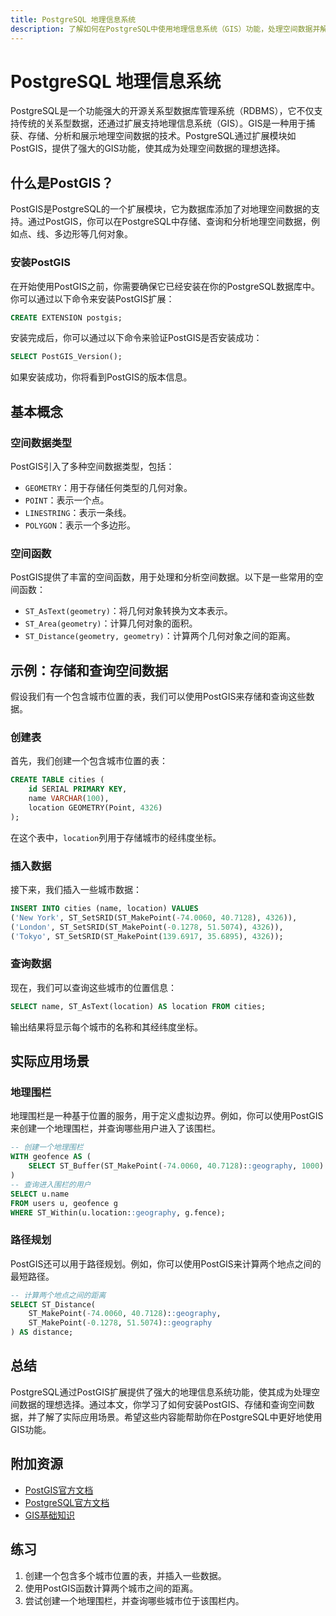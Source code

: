 ```yaml
---
title: PostgreSQL 地理信息系统
description: 了解如何在PostgreSQL中使用地理信息系统（GIS）功能，处理空间数据并解决实际问题。
---
```


# PostgreSQL 地理信息系统

PostgreSQL是一个功能强大的开源关系型数据库管理系统（RDBMS），它不仅支持传统的关系型数据，还通过扩展支持地理信息系统（GIS）。GIS是一种用于捕获、存储、分析和展示地理空间数据的技术。PostgreSQL通过扩展模块如PostGIS，提供了强大的GIS功能，使其成为处理空间数据的理想选择。

## 什么是PostGIS？

PostGIS是PostgreSQL的一个扩展模块，它为数据库添加了对地理空间数据的支持。通过PostGIS，你可以在PostgreSQL中存储、查询和分析地理空间数据，例如点、线、多边形等几何对象。

### 安装PostGIS

在开始使用PostGIS之前，你需要确保它已经安装在你的PostgreSQL数据库中。你可以通过以下命令来安装PostGIS扩展：

```sql
CREATE EXTENSION postgis;
```

安装完成后，你可以通过以下命令来验证PostGIS是否安装成功：

```sql
SELECT PostGIS_Version();
```

如果安装成功，你将看到PostGIS的版本信息。

## 基本概念

### 空间数据类型

PostGIS引入了多种空间数据类型，包括：

- `GEOMETRY`：用于存储任何类型的几何对象。
- `POINT`：表示一个点。
- `LINESTRING`：表示一条线。
- `POLYGON`：表示一个多边形。

### 空间函数

PostGIS提供了丰富的空间函数，用于处理和分析空间数据。以下是一些常用的空间函数：

- `ST_AsText(geometry)`：将几何对象转换为文本表示。
- `ST_Area(geometry)`：计算几何对象的面积。
- `ST_Distance(geometry, geometry)`：计算两个几何对象之间的距离。

## 示例：存储和查询空间数据

假设我们有一个包含城市位置的表，我们可以使用PostGIS来存储和查询这些数据。

### 创建表

首先，我们创建一个包含城市位置的表：

```sql
CREATE TABLE cities (
    id SERIAL PRIMARY KEY,
    name VARCHAR(100),
    location GEOMETRY(Point, 4326)
);
```

在这个表中，`location`列用于存储城市的经纬度坐标。

### 插入数据

接下来，我们插入一些城市数据：

```sql
INSERT INTO cities (name, location) VALUES
('New York', ST_SetSRID(ST_MakePoint(-74.0060, 40.7128), 4326)),
('London', ST_SetSRID(ST_MakePoint(-0.1278, 51.5074), 4326)),
('Tokyo', ST_SetSRID(ST_MakePoint(139.6917, 35.6895), 4326));
```

### 查询数据

现在，我们可以查询这些城市的位置信息：

```sql
SELECT name, ST_AsText(location) AS location FROM cities;
```

输出结果将显示每个城市的名称和其经纬度坐标。

## 实际应用场景

### 地理围栏

地理围栏是一种基于位置的服务，用于定义虚拟边界。例如，你可以使用PostGIS来创建一个地理围栏，并查询哪些用户进入了该围栏。

```sql
-- 创建一个地理围栏
WITH geofence AS (
    SELECT ST_Buffer(ST_MakePoint(-74.0060, 40.7128)::geography, 1000) AS fence
)
-- 查询进入围栏的用户
SELECT u.name
FROM users u, geofence g
WHERE ST_Within(u.location::geography, g.fence);
```

### 路径规划

PostGIS还可以用于路径规划。例如，你可以使用PostGIS来计算两个地点之间的最短路径。

```sql
-- 计算两个地点之间的距离
SELECT ST_Distance(
    ST_MakePoint(-74.0060, 40.7128)::geography,
    ST_MakePoint(-0.1278, 51.5074)::geography
) AS distance;
```

## 总结

PostgreSQL通过PostGIS扩展提供了强大的地理信息系统功能，使其成为处理空间数据的理想选择。通过本文，你学习了如何安装PostGIS、存储和查询空间数据，并了解了实际应用场景。希望这些内容能帮助你在PostgreSQL中更好地使用GIS功能。

## 附加资源

- [PostGIS官方文档](https://postgis.net/documentation/)
- [PostgreSQL官方文档](https://www.postgresql.org/docs/)
- [GIS基础知识](https://en.wikipedia.org/wiki/Geographic_information_system)

## 练习

1. 创建一个包含多个城市位置的表，并插入一些数据。
2. 使用PostGIS函数计算两个城市之间的距离。
3. 尝试创建一个地理围栏，并查询哪些城市位于该围栏内。

